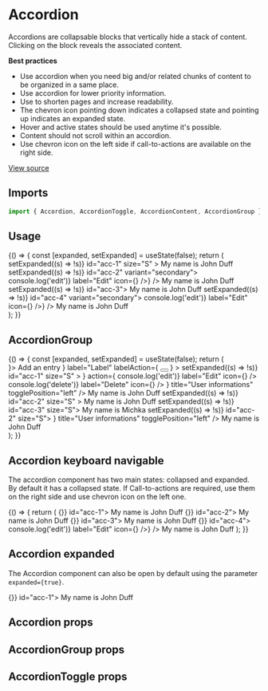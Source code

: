 <!--- Accordion.stories.mdx --->


<Meta title="Design System/Components/Accordion" component={Accordion} />

# Accordion

Accordions are collapsable blocks that vertically hide a stack of content. Clicking on the block reveals the associated content.

**Best practices**

- Use accordion when you need big and/or related chunks of content to be organized in a same place.
- Use accordion for lower priority information.
- Use to shorten pages and increase readability.
- The chevron icon pointing down indicates a collapsed state and pointing up indicates an expanded state.
- Hover and active states should be used anytime it's possible.
- Content should not scroll within an accordion.
- Use chevron icon on the left side if call-to-actions are available on the right side.

[View source](https://github.com/strapi/design-system/tree/main/packages/strapi-design-system/src/Accordion)

## Imports

```js
import { Accordion, AccordionToggle, AccordionContent, AccordionGroup } from '@strapi/design-system/Accordion';
```

## Usage

<Canvas>
  <Story name="base">
    {() => {
      const [expanded, setExpanded] = useState(false);
      return (
        <div>
          <Box padding={8} background="neutral100">
            <Accordion
              error="The component contain error(s)"
              expanded={expanded}
              onToggle={() => setExpanded((s) => !s)}
              id="acc-1"
              size="S"
            >
              <AccordionToggle title="User informations" />
              <AccordionContent>
                <Box padding={3}>
                  <Typography>My name is John Duff</Typography>
                </Box>
              </AccordionContent>
            </Accordion>
          </Box>
          <Box padding={8} background="neutral0">
            <Accordion expanded={expanded} onToggle={() => setExpanded((s) => !s)} id="acc-2" variant="secondary">
              <AccordionToggle
                title="User informations 2"
                description="The following contains information about the current user 2"
                action={<IconButton onClick={() => console.log('edit')} label="Edit" icon={<Pencil />} />}
              />
              <AccordionContent>
                <Box padding={3}>
                  <Typography>My name is John Duff</Typography>
                </Box>
              </AccordionContent>
            </Accordion>
          </Box>
          <Box padding={8} background="neutral100">
            <Accordion expanded={expanded} onToggle={() => setExpanded((s) => !s)} id="acc-3">
              <AccordionToggle
                togglePosition="left"
                title="User informations 3"
                description="The following contains information about the current user 3"
              />
              <AccordionContent>
                <Box padding={3}>
                  <Typography>My name is John Duff</Typography>
                </Box>
              </AccordionContent>
            </Accordion>
          </Box>
          <Box padding={8} background="neutral0">
            <Accordion expanded={expanded} onToggle={() => setExpanded((s) => !s)} id="acc-4" variant="secondary">
              <AccordionToggle
                togglePosition="left"
                title="User informations 4"
                action={<IconButton onClick={() => console.log('edit')} label="Edit" icon={<Pencil />} />}
              />
              <AccordionContent>
                <Box padding={3}>
                  <Typography>My name is John Duff</Typography>
                </Box>
              </AccordionContent>
            </Accordion>
          </Box>
        </div>
      );
    }}
  </Story>
</Canvas>

## AccordionGroup

<Canvas>
  <Story name="accordion-group">
    {() => {
      const [expanded, setExpanded] = useState(false);
      return (
        <div>
          <Box padding={8} background="neutral0">
            <AccordionGroup
              error="The components contain error(s)"
              footer={
                <Flex justifyContent="center" height="48px" background="neutral150">
                  <TextButton disabled={true} startIcon={<Plus />}>
                    Add an entry
                  </TextButton>
                </Flex>
              }
              label="Label"
              labelAction={
                <Tooltip description="Content of the tooltip">
                  <button
                    aria-label="Information about the email"
                    style={{
                      border: 'none',
                      padding: 0,
                      background: 'transparent',
                    }}
                  >
                    <Information aria-hidden={true} />
                  </button>
                </Tooltip>
              }
            >
              <Accordion
                error="The components contain error(s)"
                expanded={expanded}
                onToggle={() => setExpanded((s) => !s)}
                id="acc-1"
                size="S"
              >
                <AccordionToggle
                  startIcon={<User aria-hidden={true} />}
                  action={
                    <Stack horizontal spacing={0}>
                      <IconButton noBorder onClick={() => console.log('edit')} label="Edit" icon={<Pencil />} />
                      <IconButton noBorder onClick={() => console.log('delete')} label="Delete" icon={<Trash />} />
                    </Stack>
                  }
                  title="User informations"
                  togglePosition="left"
                />
                <AccordionContent>
                  <Box padding={3}>
                    <Typography>My name is John Duff</Typography>
                  </Box>
                </AccordionContent>
              </Accordion>
              <Accordion
                error="The component contain error(s)"
                expanded={false}
                onToggle={() => setExpanded((s) => !s)}
                id="acc-2"
                size="S"
              >
                <AccordionToggle title="User informations" togglePosition="left" />
                <AccordionContent>
                  <Box padding={3}>
                    <Typography>My name is John Duff</Typography>
                  </Box>
                </AccordionContent>
              </Accordion>
              <Accordion expanded={expanded} onToggle={() => setExpanded((s) => !s)} id="acc-3" size="S">
                <AccordionToggle title="User informations" togglePosition="left" />
                <AccordionContent>
                  <Box padding={3}>
                    <Typography>My name is Michka</Typography>
                  </Box>
                </AccordionContent>
              </Accordion>
              <Accordion expanded={false} onToggle={() => setExpanded((s) => !s)} id="acc-2" size="S">
                <AccordionToggle
                  startIcon={<User aria-hidden={true} />}
                  title="User informations"
                  togglePosition="left"
                />
                <AccordionContent>
                  <Box padding={3}>
                    <Typography>My name is John Duff</Typography>
                  </Box>
                </AccordionContent>
              </Accordion>
            </AccordionGroup>
          </Box>
        </div>
      );
    }}
  </Story>
</Canvas>

## Accordion keyboard navigable

The accordion component has two main states: collapsed and expanded. By default it has a collapsed state. If Call-to-actions are required, use them on the right side and use chevron icon on the left one.

<Canvas>
  <Story name="keyboard navigable">
    {() => {
      return (
        <KeyboardNavigable attributeName="data-strapi-accordion-toggle">
          <Box padding={8} background="neutral100">
            <Accordion expanded={false} onToggle={() => {}} id="acc-1">
              <AccordionToggle
                title="User informations"
                description="The following contains information about the current user"
              />
              <AccordionContent>
                <Box padding={3}>
                  <Typography>My name is John Duff</Typography>
                </Box>
              </AccordionContent>
            </Accordion>
          </Box>
          <Box padding={8} background="neutral0">
            <Accordion expanded={false} onToggle={() => {}} id="acc-2">
              <AccordionToggle
                variant="secondary"
                title="User informations 2"
                description="The following contains information about the current user 2"
              />
              <AccordionContent>
                <Box padding={3}>
                  <Typography>My name is John Duff</Typography>
                </Box>
              </AccordionContent>
            </Accordion>
          </Box>
          <Box padding={8} background="neutral100">
            <Accordion expanded={false} onToggle={() => {}} id="acc-3">
              <AccordionToggle
                togglePosition="left"
                title="User informations 3"
                description="The following contains information about the current user 3"
              />
              <AccordionContent>
                <Box padding={3}>
                  <Typography>My name is John Duff</Typography>
                </Box>
              </AccordionContent>
            </Accordion>
          </Box>
          <Box padding={8} background="neutral0">
            <Accordion expanded={false} onToggle={() => {}} id="acc-4">
              <AccordionToggle
                variant="secondary"
                togglePosition="left"
                title="User informations 4"
                action={<IconButton onClick={() => console.log('edit')} label="Edit" icon={<Pencil />} />}
              />
              <AccordionContent>
                <Box padding={3}>
                  <Typography>My name is John Duff</Typography>
                </Box>
              </AccordionContent>
            </Accordion>
          </Box>
        </KeyboardNavigable>
      );
    }}
  </Story>
</Canvas>

## Accordion expanded

The Accordion component can also be open by default using the parameter `expanded={true}`.

<Canvas>
  <Story name="expanded">
    <Accordion expanded={true} onToggle={() => {}} id="acc-1">
      <AccordionToggle
        title="User informations"
        description="The following contains information about the current user"
      />
      <AccordionContent>
        <Box padding={3}>
          <Typography>My name is John Duff</Typography>
        </Box>
      </AccordionContent>
    </Accordion>
  </Story>
</Canvas>

## Accordion props

<ArgsTable of={Accordion} />

## AccordionGroup props

<ArgsTable of={AccordionGroup} />

## AccordionToggle props

<ArgsTable of={AccordionToggle} />
